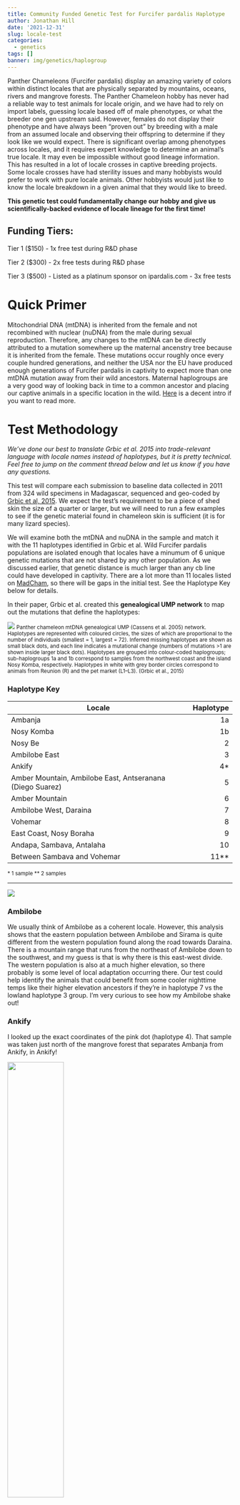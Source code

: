 ```yaml
---
title: Community Funded Genetic Test for Furcifer pardalis Haplotype
author: Jonathan Hill
date: '2021-12-31'
slug: locale-test
categories:
  - genetics
tags: []
banner: img/genetics/haplogroup
---
```


Panther Chameleons (Furcifer pardalis) display an amazing variety of colors within distinct locales that are physically separated by mountains, oceans, rivers and mangrove forests. The Panther Chameleon hobby has never had a reliable way to test animals for locale origin, and we have had to rely on import labels, guessing locale based off of male phenotypes, or what the breeder one gen upstream said. However, females do not display their phenotype and have always been "proven out" by breeding with a male from an assumed locale and observing their offspring to determine if they look like we would expect. There is significant overlap among phenotypes across locales, and it requires expert knowledge to determine an animal's true locale. It may even be impossible without good lineage information. This has resulted in a lot of locale crosses in captive breeding projects. Some locale crosses have had sterility issues and many hobbyists would prefer to work with pure locale animals. Other hobbyists would just like to know the locale breakdown in a given animal that they would like to breed.

**This genetic test could fundamentally change our hobby and give us scientifically-backed evidence of locale lineage for the first time!** 

<div class="gfm-embed" data-url="https://www.gofundme.com/f/locale-test/widget/medium/"></div><script defer src="https://www.gofundme.com/static/js/embed.js"></script>


## Funding Tiers:

Tier 1 ($150)
- 1x free test during R&D phase

Tier 2 ($300)
- 2x free tests during R&D phase

Tier 3 ($500)
- Listed as a platinum sponsor on ipardalis.com
- 3x free tests

# Quick Primer

Mitochondrial DNA (mtDNA) is inherited from the female and not recombined with nuclear (nuDNA) from the male during sexual reproduction. Therefore, any changes to the mtDNA can be directly attributed to a mutation somewhere up the maternal ancenstry tree because it is inherited from the female. These mutations occur roughly once every couple hundred generations, and neither the USA nor the EU have produced enough generations of Furcifer pardalis in captivity to expect more than one mtDNA mutation away from their wild ancestors. Maternal haplogroups are a very good way of looking back in time to a common ancestor and placing our captive animals in a specific location in the wild. [Here](https://ase.tufts.edu/chemistry/hhmi/documents/Protocols/Maternal%20Ancestry_Introduction_Reworked_Aug_25_2011.pdf) is a decent intro if you want to read more.

# Test Methodology

*We've done our best to translate Grbic et al. 2015 into trade-relevant language with locale names instead of haplotypes, but it is pretty technical. Feel free to jump on the comment thread below and let us know if you have any questions.*
 
This test will compare each submission to baseline data collected in 2011 from 324 wild specimens in Madagascar, sequenced and geo-coded by [Grbic et al, 2015](https://onlinelibrary.wiley.com/doi/full/10.1111/mec.13241). We expect the test's requirement to be a piece of shed skin the size of a quarter or larger, but we will need to run a few examples to see if the genetic material found in chameleon skin is sufficient (it is for many lizard species). 

We will examine both the mtDNA and nuDNA in the sample and match it with the 11 haplotypes identified in Grbic et al. Wild Furcifer pardalis populations are isolated enough that locales have a minumum of 6 unique genetic mutations that are not shared by any other population. As we discussed earlier, that genetic distance is much larger than any cb line could have developed in captivity. There are a lot more than 11 locales listed on [MadCham](https://www.madcham.de/en/category/chamaeleons-habitatsdaten/lokalformen-von-furcifer-pardalis/), so there will be gaps in the initial test. See the Haplotype Key below for details.

In their paper, Grbic et al. created this **genealogical UMP network** to map out the mutations that define the haplotypes:

![](/img/genetics/haplogroup.jpg)
<small>Panther chameleon mtDNA genealogical UMP (Cassens et al. 2005) network. Haplotypes are represented with coloured circles, the sizes of which are proportional to the number of individuals (smallest = 1, largest = 72). Inferred missing haplotypes are shown as small black dots, and each line indicates a mutational change (numbers of mutations >1 are shown inside larger black dots). Haplotypes are grouped into colour-coded haplogroups; sub-haplogroups 1a and 1b correspond to samples from the northwest coast and the island Nosy Komba, respectively. Haplotypes in white with grey border circles correspond to animals from Reunion (R) and the pet market (L1–L3). (Grbic et al., 2015)</small>

### Haplotype Key
|Locale  | Haplotype |
|------------------ | -------------:|
|Ambanja  | 1a |
|Nosy Komba  | 1b |
|Nosy Be   |   2 |
|Ambilobe East | 3 |
|Ankify | 4* |
|Amber Mountain, Ambilobe East, Antseranana (Diego Suarez) | 5 |
|Amber Mountain | 6 |
|Ambilobe West, Daraina | 7 |
|Vohemar | 8 |
|East Coast, Nosy Boraha | 9 |
|Andapa, Sambava, Antalaha | 10 |
|Between Sambava and Vohemar | 11** |
<small>
\* 1 sample
** 2 samples
</small>

---

![](/img/genetics/haplotype_map.jpg)

### Ambilobe

We usually think of Ambilobe as a coherent locale. However, this analysis shows that the eastern population between Ambilobe and Sirama is quite different from the western population found along the road towards Daraina. There is a mountain range that runs from the northeast of Ambilobe down to the southwest, and my guess is that is why there is this east-west divide. The western population is also at a much higher elevation, so there probably is some level of local adaptation occurring there. Our test could help identify the animals that could benefit from some cooler nighttime temps like their higher elevation ancestors if they're in haplotype 7 vs the lowland haplotype 3 group. I'm very curious to see how my Ambilobe shake out!

### Ankify
I looked up the exact coordinates of the pink dot (haplotype 4). That sample was taken just north of the mangrove forest that separates Ambanja from Ankify, in Ankify!

<img src="ankify_loc.png" style="width:50%;" /> 

Haplotype 4 only had 1 individual in it, but this is initial evidence that the Ankify population does not breed with other Ambanja in the wild because there was a noticeable genetic separation of 21 unique mutations relative to the main Ambanja haplotype. Interestingly, Ankify split off the tree before Ambilobe. There are a number of other "sub-locales" or small distinct populations along the northwest coast between Ambanja and Ambilobe as well as within the Ambanja range. It would be amazing if we could get better data on some of those populations.

### Andapa, Antalaha, and Sambava
Grbic et al. identified a single haplotype that includes what we would commonly consider three distinct locales. If you look at the light green, haplotype 10, in the UMP network (above), you will see it is one of the largest samples. There are very few mutations separating each node, but lots of nodes. That means that there is enough movement and interbreeding among these three locales that a genetic test will probably not be able to distinguish between them. We'll see if there is an identifying mutation as we get more samples, but initially the test will just report haplotype 10 for all three.

# Results

We will report the % match for each available haplotype followed by % unknown. There are a few popular locales that Grbic et al. did not sequence (Tamatave, Ankaramy, etc), so those will be gaps that we need to fill in future iterations of the test.

For Example:

- 50% haplotype 3 (Ambilobe East)
- 25% haplotype 7 (Ambilobe West, Daraina)
- 25% Unknown

## Post-R&D Cost

- $75 per test

# Sponsors

Huge thanks to everyone who pitched in! I'm extremely happy to see how many people dug into their pockets during this holiday season and supported this project.

Donald Hedger, Stephanie Payne, Debbie Tobar, Erik Flores (Hill Country Chameleons), Julie Mokry, Leigh Hrutkay (Cloud9Chameleons), Correy Zetterman, Nicole Park, Isaac Martin Giacobone Schwartz, Sean Fogarty

## Tier 1

Heather Hallen-Adams, Christian Schmidt (Monterey Chameleons), Jennifer Betz (Chamelicious Chameleons)

## Tier 2

## Platinum Sponsors

These platinum sponsors are companies that decided to step up and improve the science of chameleon keeping in a big way. Everyone who benefits from this new capability will be able to look back and recognize their historic contribution to the hobby, and I seriously hope you give them the props (and sales) they deserve!

1. [Spectrum Chameleon Co.](https://spectrumchameleonco.com/)
2. [West Coast Chameleon Brothers](https://www.chameleonbros.com/)
3. [FramsChams Chameleon Breeders](https://framschams.com/)
4. [iPardalis](https://ipardalis.com)